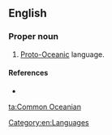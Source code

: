 ==English==

===Proper noun===
{{en-proper noun|sg=[[common|Common]]-[[Oceanian]]}}

# [[Proto-Oceanic]] language.

====References====
* {{pedialite|Proto-Oceanic language}}

[[Category:en:Languages]]

[[ta:Common Oceanian]]